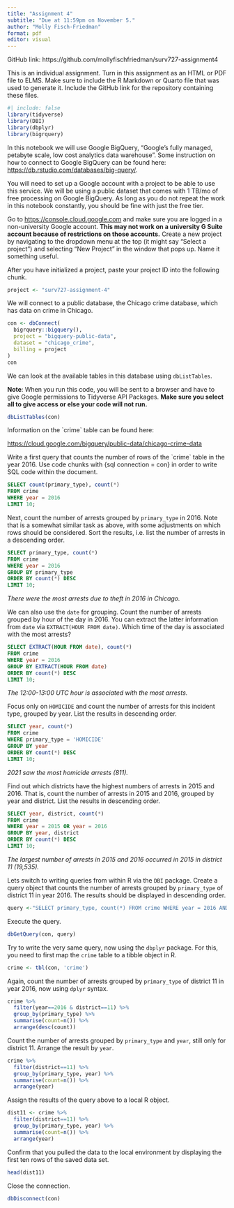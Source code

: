 ```yaml
---
title: "Assignment 4"
subtitle: "Due at 11:59pm on November 5."
author: "Molly Fisch-Friedman"
format: pdf
editor: visual
---
```


GitHub link: https://github.com/mollyfischfriedman/surv727-assignment4

This is an individual assignment. Turn in this assignment as an HTML or PDF file to ELMS. Make sure to include the R Markdown or Quarto file that was used to generate it. Include the GitHub link for the repository containing these files.

```r
#| include: false 
library(tidyverse)
library(DBI)
library(dbplyr)
library(bigrquery)
```

In this notebook we will use Google BigQuery, "Google's fully managed, petabyte scale, low cost analytics data warehouse". Some instruction on how to connect to Google BigQuery can be found here: <https://db.rstudio.com/databases/big-query/>.

You will need to set up a Google account with a project to be able to use this service. We will be using a public dataset that comes with 1 TB/mo of free processing on Google BigQuery. As long as you do not repeat the work in this notebook constantly, you should be fine with just the free tier.

Go to <https://console.cloud.google.com> and make sure you are logged in a non-university Google account. **This may not work on a university G Suite account because of restrictions on those accounts.** Create a new project by navigating to the dropdown menu at the top (it might say "Select a project") and selecting "New Project" in the window that pops up. Name it something useful.

After you have initialized a project, paste your project ID into the following chunk.

```r
project <- "surv727-assignment-4"
```

We will connect to a public database, the Chicago crime database, which has data on crime in Chicago.

```r
con <- dbConnect(
  bigrquery::bigquery(),
  project = "bigquery-public-data",
  dataset = "chicago_crime",
  billing = project
)
con
```

We can look at the available tables in this database using `dbListTables`.

**Note**: When you run this code, you will be sent to a browser and have to give Google permissions to Tidyverse API Packages. **Make sure you select all to give access or else your code will not run.**

```r
dbListTables(con)
```

Information on the \`crime\` table can be found here:

<https://cloud.google.com/bigquery/public-data/chicago-crime-data>

Write a first query that counts the number of rows of the \`crime\` table in the year 2016. Use code chunks with {sql connection = con} in order to write SQL code within the document.

```sql
SELECT count(primary_type), count(*)
FROM crime
WHERE year = 2016
LIMIT 10;
```

Next, count the number of arrests grouped by `primary_type` in 2016. Note that is a somewhat similar task as above, with some adjustments on which rows should be considered. Sort the results, i.e. list the number of arrests in a descending order.

```sql
SELECT primary_type, count(*)
FROM crime
WHERE year = 2016
GROUP BY primary_type
ORDER BY count(*) DESC
LIMIT 10;
```

*There were the most arrests due to theft in 2016 in Chicago.*

We can also use the `date` for grouping. Count the number of arrests grouped by hour of the day in 2016. You can extract the latter information from `date` via `EXTRACT(HOUR FROM date)`. Which time of the day is associated with the most arrests?

```sql
SELECT EXTRACT(HOUR FROM date), count(*)
FROM crime
WHERE year = 2016
GROUP BY EXTRACT(HOUR FROM date)
ORDER BY count(*) DESC
LIMIT 10;
```

*The 12:00-13:00 UTC hour is associated with the most arrests.*

Focus only on `HOMICIDE` and count the number of arrests for this incident type, grouped by year. List the results in descending order.

```sql
SELECT year, count(*)
FROM crime
WHERE primary_type = 'HOMICIDE'
GROUP BY year
ORDER BY count(*) DESC
LIMIT 10;
```

*2021 saw the most homicide arrests (811).*

Find out which districts have the highest numbers of arrests in 2015 and 2016. That is, count the number of arrests in 2015 and 2016, grouped by year and district. List the results in descending order.

```sql
SELECT year, district, count(*)
FROM crime
WHERE year = 2015 OR year = 2016
GROUP BY year, district
ORDER BY count(*) DESC
LIMIT 10;
```

*The largest number of arrests in 2015 and 2016 occurred in 2015 in district 11 (19,535).*

Lets switch to writing queries from within R via the `DBI` package. Create a query object that counts the number of arrests grouped by `primary_type` of district 11 in year 2016. The results should be displayed in descending order.

``` r
query <-"SELECT primary_type, count(*) FROM crime WHERE year = 2016 AND district = 11 GROUP BY primary_type ORDER BY count(*) DESC LIMIT 10;"
```

Execute the query.

``` r
dbGetQuery(con, query)
```

Try to write the very same query, now using the `dbplyr` package. For this, you need to first map the `crime` table to a tibble object in R.

``` r
crime <- tbl(con, 'crime')
```

Again, count the number of arrests grouped by `primary_type` of district 11 in year 2016, now using `dplyr` syntax.

``` r
crime %>%
  filter(year==2016 & district==11) %>%
  group_by(primary_type) %>%
  summarise(count=n()) %>%
  arrange(desc(count))
```

Count the number of arrests grouped by `primary_type` and `year`, still only for district 11. Arrange the result by `year`.

``` r
crime %>%
  filter(district==11) %>%
  group_by(primary_type, year) %>%
  summarise(count=n()) %>%
  arrange(year)
```

Assign the results of the query above to a local R object.

``` r
dist11 <- crime %>%
  filter(district==11) %>%
  group_by(primary_type, year) %>%
  summarise(count=n()) %>%
  arrange(year)
```

Confirm that you pulled the data to the local environment by displaying the first ten rows of the saved data set.

``` r
head(dist11)
```

Close the connection.

```r
dbDisconnect(con)
```
